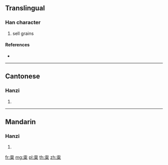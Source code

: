 {{character info/new}}
{{also|糶}}
==Translingual==

===Han character===
{{Han char|rn=119|rad=米|as=05|sn=11|four=|canj=UUFD}}

# sell grains

====References====
* {{Han ref|kx=0908.110|dkj=26912|dj=1334.100|hdz=53146.030|uh=7C9C|ud=31900}}

----

==Cantonese==

===Hanzi===
{{yue-hanzi|jyut=tiu3|y=tiu3|tra=糶}}

# {{defn|lang=yue|sort=米05}}

----

==Mandarin==

===Hanzi===
{{cmn-hanzi|tra=糶|pin=[[tiào]] ([[tiao4]])|wg=t'iao<sup>4</sup>}}

# {{defn|lang=cmn|sort=米05}}

[[fr:粜]]
[[mg:粜]]
[[pl:粜]]
[[th:粜]]
[[zh:粜]]